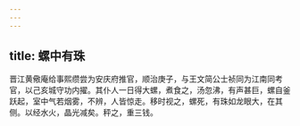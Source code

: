 ```yaml
---
---
---
```

title: 螺中有珠
---



晋江黄儆庵给事熙缵尝为安庆府推官，顺治庚子，与王文简公士祯同为江南同考官，以己亥城守功内擢。其仆人一日得大螺，煮食之，汤忽沸，有声甚巨，螺自釜跃起，室中气若烟雾，不辨，人皆惊走。移时视之，螺死，有珠如龙眼大，在其侧。以经水火，晶光减矣。秤之，重三钱。